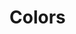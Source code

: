 

<Meta title="Design System/Colors" component={Colors} />

# Colors

<Preview>
  <Colors
    title="Basic"
    subTitle="기본 색상으로 텍스트, 배경 등에 사용합니다."
    colorCardList={[
      {
        colorTitle: 'Black',
        cardColor: `${colors.White}`,
        colorValue: `${colors.Black}`,
        useColor: '텍스트',
      },
      {
        colorTitle: 'White',
        cardColor: `${colors.Black}`,
        cardBorder: true,
        colorValue: `${colors.White}`,
        useColor: '배경',
      },
    ]}
  />
  <Colors
    title="GrayScale"
    subTitle="기본 색상으로 텍스트, 배경 등에 사용합니다."
    colorCardList={[
      {
        colorTitle: 'Gray_01',
        cardColor: `${colors.White}`,
        colorValue: `${colors.Gray_01}`,
        useColor: '주 사용처 입력',
      },
      {
        colorTitle: 'Gray_02',
        cardColor: `${colors.White}`,
        colorValue: `${colors.Gray_02}`,
        useColor: '주 사용처 입력',
      },
      {
        colorTitle: 'Gray_03',
        cardColor: `${colors.White}`,
        colorValue: `${colors.Gray_03}`,
        useColor: '주 사용처 입력',
      },
      {
        colorTitle: 'Gray_04',
        cardColor: `${colors.White}`,
        colorValue: `${colors.Gray_04}`,
        useColor: '주 사용처 입력',
      },
      {
        colorTitle: 'Gray_05',
        cardColor: `${colors.Black}`,
        colorValue: `${colors.Gray_05}`,
        useColor: '주 사용처 입력',
      },
      {
        colorTitle: 'Gray_06',
        cardColor: `${colors.Black}`,
        colorValue: `${colors.Gray_06}`,
        useColor: '주 사용처 입력',
      },
    ]}
  />
  <Colors
    title="Primary"
    subTitle="브랜드 컬러로 강조, 활성, 긍정 등을 표현할때 사용합니다."
    colorCardList={[
      {
        colorTitle: 'Primary_01',
        cardColor: `${colors.White}`,
        colorValue: `${colors.Primary_01}`,
        useColor: '활성화',
      },
      {
        colorTitle: 'Primary_02',
        cardColor: `${colors.Black}`,
        colorValue: `${colors.Primary_02}`,
        useColor: '포인트 컬러',
      },
    ]}
  />
  <Colors
    title="Secondary"
    subTitle="프라이머리 컬러를 보조하며 주목도가 높아야 하는 요소에 한해 부분적으로 사용합니다"
    colorCardList={[
      {
        colorTitle: 'Secondary_01',
        cardColor: `${colors.White}`,
        colorValue: `${colors.Secondary_01}`,
        useColor: '플래그',
      },
      {
        colorTitle: 'Secondary_02',
        cardColor: `${colors.Black}`,
        colorValue: `${colors.Secondary_02}`,
        useColor: '플래그',
      },
      {
        colorTitle: 'Secondary_03',
        cardColor: `${colors.Black}`,
        colorValue: `${colors.Secondary_03}`,
        useColor: '플래그',
      },
    ]}
  />
</Preview>
